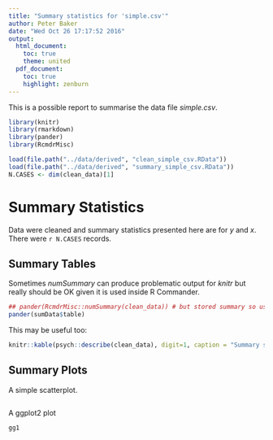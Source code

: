 ```yaml
---
title: "Summary statistics for 'simple.csv'"
author: Peter Baker 
date: "Wed Oct 26 17:17:52 2016"
output:
  html_document:
    toc: true
    theme: united
  pdf_document:
    toc: true
    highlight: zenburn
---
```


This is a possible report to summarise the data file *simple.csv*.

```r
library(knitr)
library(rmarkdown)
library(pander)
library(RcmdrMisc)

load(file.path("../data/derived", "clean_simple_csv.RData"))
load(file.path("../data/derived", "summary_simple_csv.RData"))
N.CASES <- dim(clean_data)[1]
```

# Summary Statistics

Data were cleaned and summary statistics presented here are for *y* and *x*.
There were `r N.CASES` records.

## Summary Tables

Sometimes *numSummary* can produce problematic output for *knitr* but
really should be OK given it is used inside R Commander.

```r
## pander(RcmdrMisc::numSummary(clean_data)) # but stored summary so use that
pander(sumData$table)
```

This may be useful too:

```r
knitr::kable(psych::describe(clean_data), digit=1, caption = "Summary statistics")
```

## Summary Plots

A simple scatterplot.

```r

```

A ggplot2 plot

```r
gg1
```

